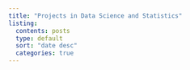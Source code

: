 ```yaml
---
title: "Projects in Data Science and Statistics"
listing:
  contents: posts
  type: default
  sort: "date desc"
  categories: true
---
```

